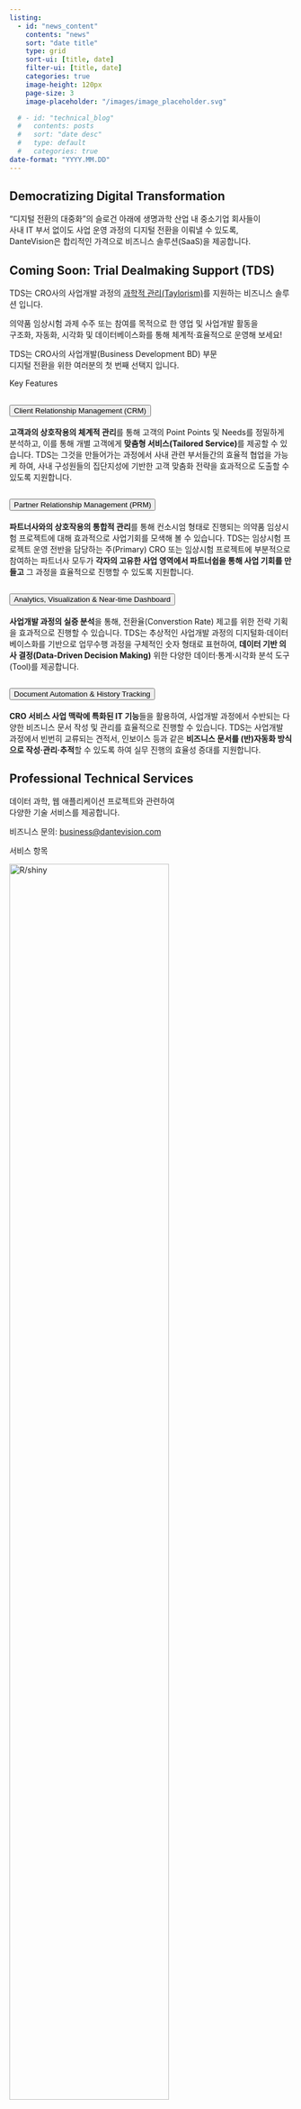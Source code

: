 ```yaml
---
listing:
  - id: "news_content"
    contents: "news"
    sort: "date title"
    type: grid
    sort-ui: [title, date]
    filter-ui: [title, date]
    categories: true
    image-height: 120px
    page-size: 3
    image-placeholder: "/images/image_placeholder.svg"

  # - id: "technical_blog"
  #   contents: posts
  #   sort: "date desc"
  #   type: default
  #   categories: true
date-format: "YYYY.MM.DD"
---
```



## Democratizing Digital Transformation{#vision}

:::{.row .justify-content-center}

::::{.col-md-7 .text-center .fs-5 .lh-lg}

"디지털 전환의 대중화"의 슬로건 아래에 생명과학 산업 내 중소기업 회사들이 <br> 사내 IT 부서 없이도 사업 운영 과정의 디지털 전환을 이뤄낼 수 있도록,<br> DanteVision은 합리적인 가격으로 비즈니스 솔루션(SaaS)을 제공합니다.

::::

<!-- ::::{.col-8  .fs-7 } -->

<!-- We offer comprehensive support to small and medium-sized enterprises (SMEs) operating in the bio-pharmaceutical industry, assisting them in executing digital transformation initiatives. Our aim is to empower SMEs, particularly those without internal IT teams, to establish a robust digital foundation. By doing so, we help them enhance operational efficiency and prepare for the seamless integration of data science or AI applications, ultimately fostering growth and innovation within their businesses. -->

<!-- :::: -->

:::


## Coming Soon: Trial Dealmaking Support (TDS) {#product}

:::{.row .justify-content-center}

::::{.col-md-7 .text-center .lh-lg}
TDS는 CRO사의 사업개발 과정의 [과학적 관리(Taylorism)](https://ko.wikipedia.org/wiki/%EA%B3%BC%ED%95%99%EC%A0%81_%EA%B4%80%EB%A6%AC%EB%B2%95){target="_blank".text-dark}를 지원하는 비즈니스 솔루션 입니다.

의약품 임상시험 과제 수주 또는 참여를 목적으로 한 영업 및 사업개발 활동을<br>
구조화, 자동화, 시각화 및 데이터베이스화를 통해 체계적&CenterDot;효율적으로 운영해 보세요!

TDS는 CRO사의 사업개발(Business Development BD) 부문<br>디지털 전환을 위한 여러분의 첫 번째 선택지 입니다.
::::

:::


:::{.row .justify-content-center}

:::{.h4 .mt-4 .mb-1 .text-center}
Key Features
:::

::::{.col-xl-6}
::::::{.container-fluid}

:::::{.row .justify-content-center}
:::{.col-xl-5 .ps-1 .pe-1}
```{=html}
<div class="accordion" id="crm">
  <div class="accordion-item">
    <h2 class="accordion-header" id="crm-header">
      <button class="accordion-button collapsed" type="button" data-bs-toggle="collapse" data-bs-target="#crm-content" aria-expanded="true" aria-controls="crm-content">
      <i class="fa-solid fa-user-tie fa-2xl me-3 d-none d-xxl-block"></i>Client Relationship Management (CRM)
      </button>
    </h2>
    <div id="crm-content" class="accordion-collapse collapse" aria-labelledby="crm-header" data-bs-parent="#crm">
      <div class="accordion-body">
        <strong>고객과의 상호작용의 체계적 관리</strong>를 통해 고객의 Point Points 및 Needs를 정밀하게 분석하고, 이를 통해 개별 고객에게 <strong>맞춤형 서비스(Tailored Service)</strong>를 제공할 수 있습니다. TDS는 그것을 만들어가는 과정에서 사내 관련 부서들간의 효율적 협업을 가능케 하여, 사내 구성원들의 집단지성에 기반한 고객 맞춤화 전략을 효과적으로 도출할 수 있도록 지원합니다. 
      </div>
    </div>
  </div>
</div>
```
:::

:::{.col-xl-5 .ps-1 .pe-1}
```{=html}
<div class="accordion" id="prm">
  <div class="accordion-item">
    <h2 class="accordion-header" id="prm-header">
      <button class="accordion-button collapsed" type="button" data-bs-toggle="collapse" data-bs-target="#prm-content" aria-expanded="true" aria-controls="prm-content">
        <i class="fa-solid fa-people-carry-box fa-2xl me-3 d-none d-xxl-block"></i>Partner Relationship Management (PRM)
      </button>
    </h2>
    <div id="prm-content" class="accordion-collapse collapse" aria-labelledby="prm-header" data-bs-parent="#prm">
      <div class="accordion-body">
        <strong>파트너사와의 상호작용의 통합적 관리</strong>를 통해 컨소시엄 형태로 진행되는 의약품 임상시험 프로젝트에 대해 효과적으로 사업기회를 모색해 볼 수 있습니다. TDS는 임상시험  프로젝트 운영 전반을 담당하는 주(Primary) CRO 또는 임상시험 프로젝트에 부분적으로 참여하는 파트너사 모두가 <strong>각자의 고유한 사업 영역에서 파트너쉽을 통해 사업 기회를 만들고</strong> 그 과정을 효율적으로 진행할 수 있도록 지원합니다. 
      </div>
    </div>
  </div>
</div>
```
:::
:::::

:::::{.row .justify-content-center}
:::{.col-xl-5 .ps-1 .pe-1}
```{=html}
<div class="accordion" id="analytics">
  <div class="accordion-item">
    <h2 class="accordion-header" id="analytics-header">
      <button class="accordion-button collapsed" type="button" data-bs-toggle="collapse" data-bs-target="#analytics-content" aria-expanded="true" aria-controls="analytics-content">
      <i class="fa-solid fa-chart-line fa-2xl me-3 d-none d-xxl-block"></i>Analytics, Visualization & Near-time Dashboard
      </button>
    </h2>
    <div id="analytics-content" class="accordion-collapse collapse" aria-labelledby="analytics-header" data-bs-parent="#analytics">
      <div class="accordion-body">
        <strong>사업개발 과정의 실증 분석</strong>을 통해, 전환율(Converstion Rate) 제고를 위한 전략 기획을 효과적으로 진행할 수 있습니다. TDS는 추상적인 사업개발 과정의 디지털화&CenterDot;데이터베이스화를 기반으로 업무수행 과정을 구체적인 숫자 형태로 표현하여, <strong>데이터 기반 의사 결정(Data-Driven Decision Making)</strong> 위한 다양한 데이터&CenterDot;통계&CenterDot;시각화 분석 도구(Tool)를 제공합니다.
      </div>
    </div>
  </div>
</div>
```
:::

:::{.col-xl-5 .ps-1 .pe-1}
```{=html}
<div class="accordion" id="doc">
  <div class="accordion-item">
    <h2 class="accordion-header" id="doc-header">
      <button class="accordion-button collapsed" type="button" data-bs-toggle="collapse" data-bs-target="#doc-content" aria-expanded="true" aria-controls="doc-content">
        <i class="fa-solid fa-file-invoice fa-2xl me-3 d-none d-xxl-block"></i></i>Document Automation & History Tracking
      </button>
    </h2>
    <div id="doc-content" class="accordion-collapse collapse" aria-labelledby="doc-header" data-bs-parent="#doc">
      <div class="accordion-body">
        <strong>CRO 서비스 사업 맥락에 특화된 IT 기능</strong>들을 활용하여, 사업개발 과정에서 수반되는 다양한 비즈니스 문서 작성 및 관리를 효율적으로 진행할 수 있습니다. TDS는 사업개발 과정에서 빈번히 교류되는 견적서, 인보이스 등과 같은 <strong>비즈니스 문서를 (반)자동화 방식으로 작성&CenterDot;관리&CenterDot;추적</strong>할 수 있도록 하여 실무 진행의 효율성 증대를 지원합니다.
      </div>
    </div>
  </div>
</div>
```
:::
:::::

::::::
::::

:::


## Professional Technical Services {#service}

:::{.row .justify-content-center}

::::{.col-md-7 .text-center}

데이터 과학, 웹 애플리케이션 프로젝트와 관련하여<br>다양한 기술 서비스를 제공합니다.

비즈니스 문의: <business@dantevision.com>{.text-white}

::::

:::


:::{.row .justify-content-center}

:::{.h4 .mt-3 .mb-1 .text-center}
서비스 항목
:::

::::{.col-lg-3 .ps-0 .pe-0}

```{=html}
<div class="container-fluid card mb-2">
  <div class="row gx-0">
    <div class="col-lg-3 text-center align-self-center">
      <img src="/images/shiny_logo.png" class="card-img	d-none d-lg-block" alt="R/shiny" style="width:75%">
    </div>
    <div class="col-lg-9">
      <div class="card-body">
        <h5 class="card-title">R/Shiny App Development</h5>
        <p class="card-text">데이터 과학(Data Science) 프로젝트에 특화된 R/Shiny 기반 웹 애플리케이션 및 모듈 제작 서비스</p>
      </div>
    </div>
  </div>
</div>
```

<!-- ```{=html} -->
<!-- <div class="container-fluid card mb-2"> -->
<!--   <div class="row gx-0"> -->
<!--     <div class="col-lg-3 text-center align-self-center"> -->
<!--       <img src="/images/website.png" class="card-img d-none d-lg-block" alt="Personal Website" style="width:80%"> -->
<!--     </div> -->
<!--     <div class="col-lg-9"> -->
<!--       <div class="card-body"> -->
<!--         <h5 class="card-title">Personal Website Development</h5> -->
<!--         <p class="card-text">인플루언서, 전문 연구원, 대학 교수, 개인사업자을 -->
<!--           위한 프로페셔널 개인 홈페이지 제작 서비스 </p> -->
<!--       </div> -->
<!--     </div> -->
<!--   </div> -->
<!-- </div> -->
<!-- ``` -->

```{=html}
<div class="container-fluid card mb-2">
  <div class="row gx-0">
    <div class="col-lg-3 text-center align-self-center">
      <img src="/images/analytics.png" class="card-img d-none d-lg-block" alt="Data Analytics" style="width:80%">
    </div>
    <div class="col-lg-9">
      <div class="card-body">
        <h5 class="card-title">Big Data / Statistical Analysis </h5>
        <p class="card-text">글로벌 응용계량경제학 박사 및
          학술 연구 경험 기반 과학적 접근 방식의 데이터&CenterDot;통계 분석 서비스</p>
      </div>
    </div>
  </div>
</div>
```

```{=html}
<div class="container-fluid card mb-2">
  <div class="row gx-0">
    <div class="col-lg-3 text-center align-self-center">
      <img src="/images/it_consulting.png" class="card-img d-none d-lg-block" alt="IT Consulting"  style="width:80%">
    </div>
    <div class="col-lg-9">
      <div class="card-body">
        <h5 class="card-title">IT Project Consulting</h5>
        <p class="card-text">웹 애플리케이션 기획, IT 프로젝트 기획 및 매니지먼트 등 전문화된
          IT 컨설팅 서비스 </p>
      </div>
    </div>
  </div>
</div>
```
::::

:::


## Company News{#news}

:::{#news_wrap .row .justify-content-center}

:::{.col-lg-5 .col-xl-5}

::::{#news_content}
::::

:::

:::{#quarto-margin-sidebar .col-lg-1 .col-xl-1}

:::

:::



